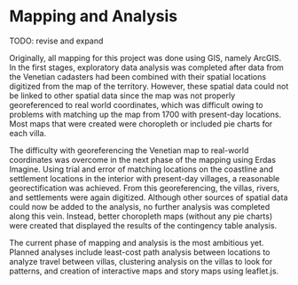 # Mapping and Analysis {#mapping}

TODO: revise and expand

Originally, all mapping for this project was done using GIS, namely ArcGIS. In the first stages, exploratory data analysis was completed after data from the Venetian cadasters had been combined with their spatial locations digitized from the map of the territory. However, these spatial data could not be linked to other spatial data since the map was not properly georeferenced to real world coordinates, which was difficult owing to problems with matching up the map from 1700 with present-day locations. Most maps that were created were choropleth or included pie charts for each villa.

The difficulty with georeferencing the Venetian map to real-world coordinates was overcome in the next phase of the mapping using Erdas Imagine. Using trial and error of matching locations on the coastline and settlement locations in the interior with present-day villages, a reasonable georectification was achieved. From this georeferencing, the villas, rivers, and settlements were again digitized. Although other sources of spatial data could now be added to the analysis, no further analysis was completed along this vein. Instead, better choropleth maps (without any pie charts) were created that displayed the results of the contingency table analysis.

The current phase of mapping and analysis is the most ambitious yet. Planned analyses include least-cost path analysis between locations to analyze travel between villas, clustering analysis on the villas to look for patterns, and creation of interactive maps and story maps using leaflet.js.
